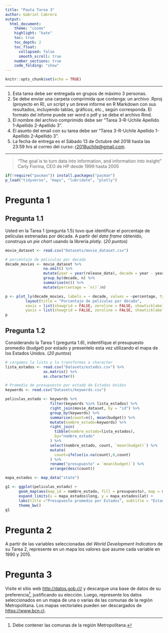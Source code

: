 ```yaml
---
title: "Pauta Tarea 3"
author: Gabriel Cabrera 
output:
  html_document:
    theme: "cosmo"
    highlight: "kate"
    toc: true
    toc_depth: 2
    toc_float:
      collapsed: false
      smooth_scroll: true
    number_sections: true
    code_folding: "show"
---
```



```r
knitr::opts_chunk$set(echo = TRUE)
```

---

1.	Esta tarea debe ser entregada en grupos de máximo 3 personas. 
2.	Se debe enviar una carpeta comprimida que contenga: un archivo .Rproj (proyecto en R), un script y un breve informe en R Markdown con sus resultados, incluyendo tablas, gráficos, etc., según corresponda.  El formato del infome puede ser word o pdf y se debe \textbf{incluir} el archivo Rmd.
3.  El nombre del archivo comprimido debe ser "Tarea 3-R-Uchile Apellido 1-Apellido 2-Apellido 3".
4.  El asunto del email con su tarea debe ser "Tarea 3-R-Uchile Apellido 1-Apellido 2-Apellido 3".
5.	La fecha de entrega es el Sábado 13 de Octubre del 2018 hasta las 23:59 hrs al correo del curso:                      [r2018uchile@gmail.com](r2018uchile@gmail.com). 

---

> “The goal is to turn data into information, and information into insight” 
> Carly Fiorina, CEO de HP desde 1999 hasta 2005


```r
if(!require("pacman")) install.packages("pacman")
p_load("tidyverse", "maps", "lubridate", "plotly")
```

# Pregunta 1 {.tabset - .tabset-fade}

## Pregunta 1.1 {-}

Usted en la Tarea 1 (pregunta 1.5) tuvo que identificar el porcentaje de películas estrenadas por década. A partir del *data frame* obtenido, construya un *pie chart* usando la librería *plotly*. (*20 puntos*)

```r
movie_dataset <- read.csv("Datasets/movie_dataset.csv")

# porcentaje de peliculas por decada 
decade_movies <- movie_dataset %>% 
                 na.omit() %>% 
                 mutate(year = year(release_date), decade = year - year%%10, n = n()) %>% 
                 group_by(decade, n) %>% 
                 summarise(n()) %>% 
                 mutate(percentage = `n()`/n)
```

```r
p <- plot_ly(decade_movies, labels = ~ decade, values = ~percentage, type = "pie") %>%
         layout(title = "Porcentaje de películas por década",
         xaxis = list(showgrid = FALSE, zeroline = FALSE, showticklabels = FALSE),
         yaxis = list(showgrid = FALSE, zeroline = FALSE, showticklabels = FALSE))
p
```


## Pregunta 1.2 {-}

Considerando la Tarea 1 (pregunta 1.6), indentifique el presupuesto promedio (*budget*) por estado y presentelo esta vez utilizando el mapa de los Estados Unidos.  (*20 puntos*)

```r
# cargamos la lista y la transformas a character
lista_estados <- read.csv("Datasets/estados.csv") %>% 
                 as.matrix() %>% 
                 as.character()
```

```r
# Promedio de presupuesto por estado de Estados Unidos
keywords <- read.csv("Datasets/keywords.csv")

peliculas_estado <- keywords %>%                                 
                    filter(keywords %in% lista_estados) %>%
                    right_join(movie_dataset, by = "id") %>% 
                    group_by(keywords) %>%                   
                    summarise(count=n(), mean(budget)) %>%                
                    mutate(nombre_estado=keywords) %>%       
                    right_join(                             
                      tibble(nombre_estado=lista_estados),  
                      by="nombre_estado"                    
                    ) %>%                                 
                    select(nombre_estado, count, `mean(budget)`) %>%        
                    mutate(
                      count=ifelse(is.na(count),0,count)    
                    ) %>%
                    rename("presupuesto" = `mean(budget)`) %>% 
                    arrange(desc(count))   
```
```r
mapa_estados <- map_data("state")  
```

```r
g1 <- ggplot(peliculas_estado) + 
      geom_map(aes(map_id = nombre_estado, fill = presupuesto), map = mapa_estados) + 
      expand_limits(x = mapa_estados$long, y = mapa_estados$lat) +
      labs(title ="Presupuesto promedio por Estados", subtitle = "Estados Unidos") + xlab("Longitud") + ylab("Latitud") +
      theme_bw()
g1
```


# Pregunta 2 {.tabset -} 

A partir de las variables seleccionadas del *World Development Indicators* de su Tarea 2, represente en un mapa los valores que asume cada variable en 1990 y 2015.


# Pregunta 3 {.tabset -} 

Visite el sitio web [http://datos.gob.cl/](http://datos.gob.cl/) y descargue una base de datos de su preferencia^[Debe contener las comunas de la región Metropolitana.], justificando su elección. Luego, represente los datos seleccionados en un mapa de una o varias de las comunas de la región Metropolitana. Los mapas vectoriales pueden ser descargados de [https://www.bcn.cl](https://www.bcn.cl/siit/mapas_vectoriales).